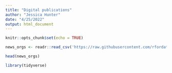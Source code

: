 ```yaml
---
title: "Digital publications"
author: "Jessica Hunter"
date: "4/25/2022"
output: html_document
---
```


```r
knitr::opts_chunk$set(echo = TRUE)
```



```r
news_orgs <- readr::read_csv('https://raw.githubusercontent.com/rfordatascience/tidytuesday/master/data/2022/2022-04-05/news_orgs.csv')

head(news_orgs)
```


```r
library(tidyverse)
```

